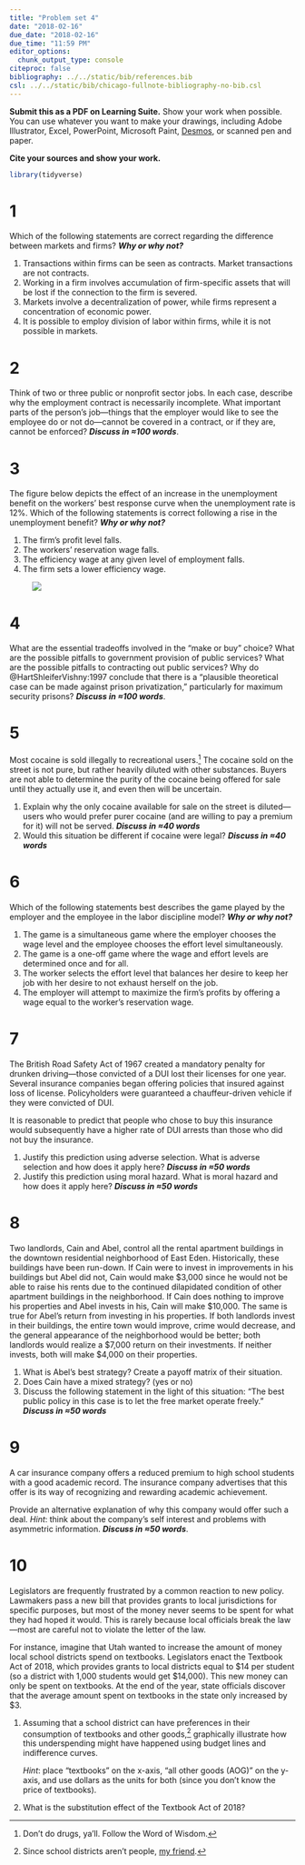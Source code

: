 ```yaml
---
title: "Problem set 4"
date: "2018-02-16"
due_date: "2018-02-16"
due_time: "11:59 PM"
editor_options: 
  chunk_output_type: console
citeproc: false
bibliography: ../../static/bib/references.bib
csl: ../../static/bib/chicago-fullnote-bibliography-no-bib.csl
---
```


**Submit this as a PDF on Learning Suite.** Show your work when possible. You can use whatever you want to make your drawings, including Adobe Illustrator, Excel, PowerPoint, Microsoft Paint, [Desmos](https://www.desmos.com/), or scanned pen and paper.

**Cite your sources and show your work.**

```r
library(tidyverse)
```


# 1

Which of the following statements are correct regarding the difference between markets and firms? ***Why or why not?***

1. Transactions within firms can be seen as contracts. Market transactions are not contracts.
2. Working in a firm involves accumulation of firm-specific assets that will be lost if the connection to the firm is severed.
3. Markets involve a decentralization of power, while firms represent a concentration of economic power.
4. It is possible to employ division of labor within firms, while it is not possible in markets.


# 2

Think of two or three public or nonprofit sector jobs. In each case, describe why the employment contract is necessarily incomplete. What important parts of the person's job—things that the employer would like to see the employee do or not do—cannot be covered in a contract, or if they are, cannot be enforced? ***Discuss in ≈100 words***.


# 3

The figure below depicts the effect of an increase in the unemployment benefit on the workers’ best response curve when the unemployment rate is 12%. Which of the following statements is correct following a rise in the unemployment benefit? ***Why or why not?***

1. The firm's profit level falls.
2. The workers’ reservation wage falls.
3. The efficiency wage at any given level of employment falls.
4. The firm sets a lower efficiency wage.

<figure class="fullwidth">

![](/images/assignments/response-functions.png)

</figure>


# 4

What are the essential tradeoffs involved in the "make or buy" choice? What are the possible pitfalls to government provision of public services? What are the possible pitfalls to contracting out public services? Why do @HartShleiferVishny:1997 conclude that there is a "plausible theoretical case can be made against prison privatization," particularly for maximum security prisons? ***Discuss in ≈100 words***.


# 5

Most cocaine is sold illegally to recreational users.^[Don't do drugs, ya'll. Follow the Word of Wisdom.] The cocaine sold on the street is not pure, but rather heavily diluted with other substances. Buyers are not able to determine the purity of the cocaine being offered for sale until they actually use it, and even then will be uncertain.

1. Explain why the only cocaine available for sale on the street is diluted—users who would prefer purer cocaine (and are willing to pay a premium for it) will not be served. ***Discuss in ≈40 words***
2. Would this situation be different if cocaine were legal? ***Discuss in ≈40 words***


# 6

Which of the following statements best describes the game played by the employer and the employee in the labor discipline model? ***Why or why not?***

1. The game is a simultaneous game where the employer chooses the wage level and the employee chooses the effort level simultaneously.
2. The game is a one-off game where the wage and effort levels are determined once and for all.
3. The worker selects the effort level that balances her desire to keep her job with her desire to not exhaust herself on the job.
4. The employer will attempt to maximize the firm's profits by offering a wage equal to the worker's reservation wage.


# 7

The British Road Safety Act of 1967 created a mandatory penalty for drunken driving—those convicted of a DUI lost their licenses for one year. Several insurance companies began offering policies that insured against loss of license. Policyholders were guaranteed a chauffeur-driven vehicle if they were convicted of DUI.

It is reasonable to predict that people who chose to buy this insurance would subsequently have a higher rate of DUI arrests than those who did not buy the insurance.

1. Justify this prediction using adverse selection. What is adverse selection and how does it apply here? ***Discuss in ≈50 words***
2. Justify this prediction using moral hazard. What is moral hazard and how does it apply here? ***Discuss in ≈50 words***


# 8

Two landlords, Cain and Abel, control all the rental apartment buildings in the downtown residential neighborhood of East Eden. Historically, these buildings have been run-down. If Cain were to invest in improvements in his buildings but Abel did not, Cain would make \$3,000 since he would not be able to raise his rents due to the continued dilapidated condition of other apartment buildings in the neighborhood. If Cain does nothing to improve his properties and Abel invests in his, Cain will make \$10,000. The same is true for Abel's return from investing in his properties. If both landlords invest in their buildings, the entire town would improve, crime would decrease, and the general appearance of the neighborhood would be better; both landlords would realize a \$7,000 return on their investments. If neither invests, both will make \$4,000 on their properties.

1. What is Abel's best strategy? Create a payoff matrix of their situation.
2. Does Cain have a mixed strategy? (yes or no)
3. Discuss the following statement in the light of this situation: "The best public policy in this case is to let the free market operate freely." ***Discuss in ≈50 words***


# 9

A car insurance company offers a reduced premium to high school students with a good academic record. The insurance company advertises that this offer is its way of recognizing and rewarding academic achievement.

Provide an alternative explanation of why this company would offer such a deal. *Hint*: think about the company's self interest and problems with asymmetric information. ***Discuss in ≈50 words***.


# 10

Legislators are frequently frustrated by a common reaction to new policy. Lawmakers pass a new bill that provides grants to local jurisdictions for specific purposes, but most of the money never seems to be spent for what they had hoped it would. This is rarely because local officials break the law—most are careful not to violate the letter of the law.

For instance, imagine that Utah wanted to increase the amount of money local school districts spend on textbooks. Legislators enact the Textbook Act of 2018, which provides grants to local districts equal to $14 per student (so a district with 1,000 students would get $14,000). This new money can only be spent on textbooks. At the end of the year, state officials discover that the average amount spent on textbooks in the state only increased by $3. 

1. Assuming that a school district can have preferences in their consumption of textbooks and other goods,^[Since school districts aren't people, [my friend](https://www.youtube.com/watch?v=KlPQkd_AA6c).] graphically illustrate how this underspending might have happened using budget lines and indifference curves. 

    *Hint*: place "textbooks" on the x-axis, "all other goods (AOG)" on the y-axis, and use dollars as the units for both (since you don't know the price of textbooks).
2. What is the substitution effect of the Textbook Act of 2018?

